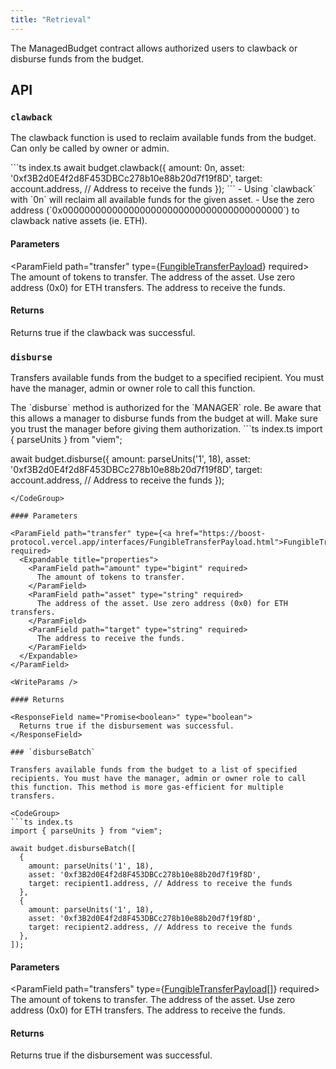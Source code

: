 ```yaml
---
title: "Retrieval"
---
```



<SDKDisclaimer />

The ManagedBudget contract allows authorized users to clawback or disburse funds from the budget.

## API

### `clawback`

The clawback function is used to reclaim available funds from the budget. Can only be called by owner or admin.

<CodeGroup>
```ts index.ts
await budget.clawback({
  amount: 0n,
  asset: '0xf3B2d0E4f2d8F453DBCc278b10e88b20d7f19f8D',
  target: account.address, // Address to receive the funds
});
```
</CodeGroup>

<Tip>
  - Using `clawback` with `0n` will reclaim all available funds for the given asset.
  - Use the zero address (`0x0000000000000000000000000000000000000000`) to clawback native assets (ie. ETH).
</Tip>

#### Parameters

<ParamField path="transfer" type={<a href="https://boost-protocol.vercel.app/interfaces/FungibleTransferPayload.html">FungibleTransferPayload</a>} required>
  <Expandable title="properties">
    <ParamField path="amount" type="bigint" required>
      The amount of tokens to transfer.
    </ParamField>
    <ParamField path="asset" type="string" required>
      The address of the asset. Use zero address (0x0) for ETH transfers.
    </ParamField>
    <ParamField path="target" type="string" required>
      The address to receive the funds.
    </ParamField>
  </Expandable>
</ParamField>

<WriteParams />

#### Returns

<ResponseField name="Promise<boolean>" type="boolean">
  Returns true if the clawback was successful.
</ResponseField>

### `disburse`

Transfers available funds from the budget to a specified recipient. You must have the manager, admin or owner role to call this function.

<Warning>
  The `disburse` method is authorized for the `MANAGER` role. Be aware that this allows a manager to disburse funds from the budget at will. Make sure you trust the manager before giving them authorization.
</Warning>

<CodeGroup>
```ts index.ts
import { parseUnits } from "viem";

await budget.disburse({
  amount: parseUnits('1', 18),
  asset: '0xf3B2d0E4f2d8F453DBCc278b10e88b20d7f19f8D',
  target: account.address, // Address to receive the funds
});
```
</CodeGroup>

#### Parameters

<ParamField path="transfer" type={<a href="https://boost-protocol.vercel.app/interfaces/FungibleTransferPayload.html">FungibleTransferPayload</a>} required>
  <Expandable title="properties">
    <ParamField path="amount" type="bigint" required>
      The amount of tokens to transfer.
    </ParamField>
    <ParamField path="asset" type="string" required>
      The address of the asset. Use zero address (0x0) for ETH transfers.
    </ParamField>
    <ParamField path="target" type="string" required>
      The address to receive the funds.
    </ParamField>
  </Expandable>
</ParamField>

<WriteParams />

#### Returns

<ResponseField name="Promise<boolean>" type="boolean">
  Returns true if the disbursement was successful.
</ResponseField>

### `disburseBatch`

Transfers available funds from the budget to a list of specified recipients. You must have the manager, admin or owner role to call this function. This method is more gas-efficient for multiple transfers.

<CodeGroup>
```ts index.ts
import { parseUnits } from "viem";

await budget.disburseBatch([
  {
    amount: parseUnits('1', 18),
    asset: '0xf3B2d0E4f2d8F453DBCc278b10e88b20d7f19f8D',
    target: recipient1.address, // Address to receive the funds
  },
  {
    amount: parseUnits('1', 18),
    asset: '0xf3B2d0E4f2d8F453DBCc278b10e88b20d7f19f8D',
    target: recipient2.address, // Address to receive the funds
  },
]);
```
</CodeGroup>

#### Parameters

<ParamField path="transfers" type={<a href="https://boost-protocol.vercel.app/interfaces/FungibleTransferPayload.html">FungibleTransferPayload[]</a>} required>
  <Expandable title="properties">
    <ParamField path="amount" type="bigint" required>
      The amount of tokens to transfer.
    </ParamField>
    <ParamField path="asset" type="string" required>
      The address of the asset. Use zero address (0x0) for ETH transfers.
    </ParamField>
    <ParamField path="target" type="string" required>
      The address to receive the funds.
    </ParamField>
  </Expandable>
</ParamField>

<WriteParams />

#### Returns

<ResponseField name="Promise<boolean>" type="boolean">
  Returns true if the disbursement was successful.
</ResponseField>
